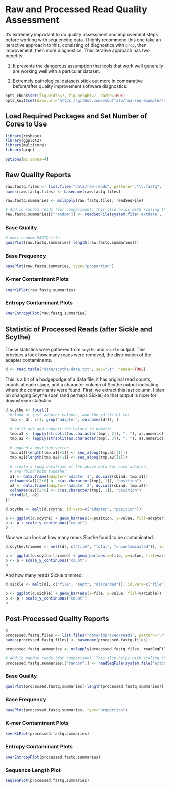 # Raw and Processed Read Quality Assessment

It's extremely important to do quality assessment and improvement
steps before working with sequencing data. I highly recommend this one
take an iteractive approach to this, consisting of diagnostics with
`qrqc`, then improvement, then more diagnostics. This iterative
approach has two benefits:

1. It prevents the dangerous assumption that tools that work well
generally are working well with a particular dataset. 

2. Extremely pathological datasets stick out more in comparative
before/after quality improvement software diagnostics.

```r
opts_chunk$set(fig.width=7, fig.height=7, cache=TRUE)
opts_knit$set(base.url="https://github.com/vsbuffalo/rna-seq-example/raw/master/")
````

## Load Required Packages and Set Number of Cores to Use

```r
library(reshape)
library(ggplot2)
library(multicore)
library(qrqc)

options(mc.cores=4)
````

## Raw Quality Reports

```r

raw.fastq.files <- list.files("data/raw-reads", pattern=".*\\.fastq", full.names=TRUE)
names(raw.fastq.files) <- basename(raw.fastq.files)

raw.fastq.summaries <- mclapply(raw.fastq.files, readSeqFile)

# Add in random reads (for comparison). This also helps with scaling the y axis
raw.fastq.summaries[["random"]] <- readSeqFile(system.file('extdata', 'random.fasta', package='qrqc'), type="fasta", hash.prop=1)

````

### Base Quality

```r

# omit random FASTQ file
qualPlot(raw.fastq.summaries[-length(raw.fastq.summaries)])

````

### Base Frequency

```r

basePlot(raw.fastq.summaries, type="proportion")

````

### K-mer Contaminant Plots

```r

kmerKLPlot(raw.fastq.summaries)

````

### Entropy Contaminant Plots

```r

kmerEntropyPlot(raw.fastq.summaries)

````

## Statistic of Processed Reads (after Sickle and Scythe)

These statistics were gathered from `scythe` and `sickle` output. This
provides a look how many reads were removed, the distribution of the
adapter contaminants.


```r

d <- read.table("data/scythe-data.txt", sep="\t", header=TRUE)

````

This is a bit of a hodgepodge of a data file; it has original read
counts, counts at each stage, and a character column of Scythe output
indicating where the contaminants were found. First, we extract this
last column. I plan on changing Scythe soon (and perhaps Sickle) so
that output is nicer for downstream statistics.

```r
d.scythe <- local({
  # look at just adapter columns, and the id (file) col
  tmp <- d[, c(1, grep("adapter", colnames(d))), ]
  
  # split out and convert the values to numeric
  tmp.a1 <- lapply(strsplit(as.character(tmp[, 2]), ", "), as.numeric)
  tmp.a2 <- lapply(strsplit(as.character(tmp[, 3]), ", "), as.numeric)
  
  # append a position vector
  tmp.a1[[length(tmp.a1)+1]] <- seq_along(tmp.a1[[1]])
  tmp.a2[[length(tmp.a2)+1]] <- seq_along(tmp.a2[[1]])
  
  # create a long dataframe of the above data for each adapter, 
  # and rbind both together
  a1 <- data.frame(adapter="adapter 1", do.call(cbind, tmp.a1))
  colnames(a1)[2:6] <- c(as.character(tmp[, 1]), "position")
  a2 <- data.frame(adapter="adapter 2", do.call(cbind, tmp.a2))
  colnames(a2)[2:6] <- c(as.character(tmp[, 1]), "position")
  rbind(a1, a2)
})

d.scythe <- melt(d.scythe, id.vars=c("adapter", "position"))

p <- ggplot(d.scythe) + geom_bar(aes(x=position, y=value, fill=adapter), position="dodge", stat="identity")
p <- p + scale_y_continuous("count")
p
````

Now we can look at how many reads Scythe found to be contaminated:

```r

d.scythe.trimmed <- melt(d[, c("file", "total", "uncontaminated")], id.vars=c("file"))

p <- ggplot(d.scythe.trimmed) + geom_bar(aes(x=file, y=value, fill=variable)) 
p <- p + scale_y_continuous("count")
p
````

And how many reads Sickle trimmed:

```r

d.sickle <- melt(d[, c("file", "kept", "discarded")], id.vars=c("file"))

p <- ggplot(d.sickle) + geom_bar(aes(x=file, y=value, fill=variable)) 
p <- p + scale_y_continuous("count")
p
````

## Post-Processed Quality Reports

```r
o
processed.fastq.files <- list.files("data/improved-reads", pattern=".*final\\.fastq", full.names=TRUE)
names(processed.fastq.files) <- basename(processed.fastq.files)

processed.fastq.summaries <- mclapply(processed.fastq.files, readSeqFile)

# Add in random reads (for comparison). This also helps with scaling the y axis
processed.fastq.summaries[["random"]] <- readSeqFile(system.file('extdata', 'random.fasta', package='qrqc'), type="fasta", hash.prop=1)

````

### Base Quality

```r

qualPlot(processed.fastq.summaries[-length(processed.fastq.summaries)])

````

### Base Frequency

```r

basePlot(processed.fastq.summaries, type="proportion")

````

### K-mer Contaminant Plots

```r

kmerKLPlot(processed.fastq.summaries)

````

### Entropy Contaminant Plots

```r

kmerEntropyPlot(processed.fastq.summaries)

````


### Sequence Length Plot

```r

seqlenPlot(processed.fastq.summaries)

````

